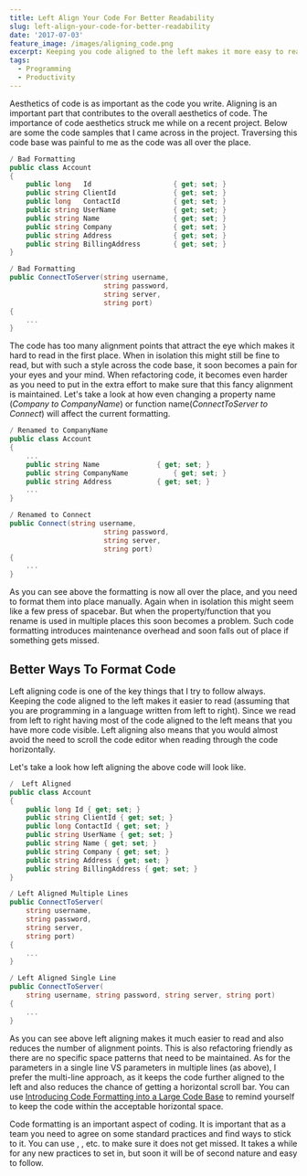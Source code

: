 ```yaml
---
title: Left Align Your Code For Better Readability
slug: left-align-your-code-for-better-readability
date: '2017-07-03'
feature_image: /images/aligning_code.png
excerpt: Keeping you code aligned to the left makes it more easy to read and refactor.
tags:
  - Programming
  - Productivity
---
```

Aesthetics of code is as important as the code you write. Aligning is an important part that contributes to the overall aesthetics of code. The importance of code aesthetics struck me while on a recent project. Below are some the code samples that I came across in the project. Traversing this code base was painful to me as the code was all over the place.

```csharp
/ Bad Formatting
public class Account
{
    public long   Id                    { get; set; }
    public string ClientId              { get; set; }
    public long   ContactId             { get; set; }
    public string UserName              { get; set; }
    public string Name                  { get; set; }
    public string Company               { get; set; }
    public string Address               { get; set; }
    public string BillingAddress        { get; set; }
}

```
```csharp
/ Bad Formatting
public ConnectToServer(string username,
                       string password,
                       string server,
                       string port)
{
    ...
}

```

The code has too many alignment points that attract the eye which makes it hard to read in the first place. When in isolation this might still be fine to read, but with such a style across the code base, it soon becomes a pain for your eyes and your mind. When refactoring code, it becomes even harder as you need to put in the extra effort to make sure that this fancy alignment is maintained. Let's take a look at how even changing a property name (_Company to CompanyName_) or function name(_ConnectToServer to Connect_) will affect the current formatting.

```csharp
/ Renamed to CompanyName
public class Account
{
    ...
    public string Name              { get; set; }
    public string CompanyName           { get; set; }
    public string Address           { get; set; }
    ...
}

```
```csharp
/ Renamed to Connect
public Connect(string username,
                       string password,
                       string server,
                       string port)
{
    ...
}

```

As you can see above the formatting is now all over the place, and you need to format them into place manually. Again when in isolation this might seem like a few press of spacebar. But when the property/function that you rename is used in multiple places this soon becomes a problem. Such code formatting introduces maintenance overhead and soon falls out of place if something gets missed.

## Better Ways To Format Code

Left aligning code is one of the key things that I try to follow always. Keeping the code aligned to the left makes it easier to read (assuming that you are programming in a language written from left to right). Since we read from left to right having most of the code aligned to the left means that you have more code visible. Left aligning also means that you would almost avoid the need to scroll the code editor when reading through the code horizontally.

Let's take a look how left aligning the above code will look like.

```csharp
/  Left Aligned
public class Account
{
    public long Id { get; set; }
    public string ClientId { get; set; }
    public long ContactId { get; set; }
    public string UserName { get; set; }
    public string Name { get; set; }
    public string Company { get; set; }
    public string Address { get; set; }
    public string BillingAddress { get; set; }
}

```
```csharp
/ Left Aligned Multiple Lines
public ConnectToServer(
    string username,
    string password,
    string server,
    string port)
{
    ...
}

```
```csharp
/ Left Aligned Single Line
public ConnectToServer(
    string username, string password, string server, string port)
{
    ...
}

```

As you can see above left aligning makes it much easier to read and also reduces the number of alignment points. This is also refactoring friendly as there are no specific space patterns that need to be maintained. As for the parameters in a single line VS parameters in multiple lines (as above), I prefer the multi-line approach, as it keeps the code further aligned to the left and also reduces the chance of getting a horizontal scroll bar. You can use [Introducing Code Formatting into a Large Code Base](/blog/introducing-code-formatting-into-a-large-codebase/) to remind yourself to keep the code within the acceptable horizontal space.

Code formatting is an important aspect of coding. It is important that as a team you need to agree on some standard practices and find ways to stick to it. You can use <BlogLink
  href="/blog/introducing-code-formatting-into-a-large-codebase"
  title="Introducing Code Formatting into a Large Code Base"
  description="A walk through of popular code formatting rules and using source control hooks to introduce styling rules into a large code base."
  authorImage="/images/logo-512x512-24.png"
  authorName="Rahul Nath"
  authorTitle="Rahul Pulikkot Nath"
  featureImage="/images/codeformatting_column_guide.png"
/>, <BlogLink
  href="/blog/code-review"
  title="Making Code Reviews Effective"
  description="This post highlights on some learning and practices involved in Code Reviews."
  authorImage="/images/logo-512x512-24.png"
  authorName="Rahul Nath"
  authorTitle="Rahul Pulikkot Nath"
  featureImage="/images/codereview_friendly.png"
/>, etc. to make sure it does not get missed. It takes a while for any new practices to set in, but soon it will be of second nature and easy to follow.
